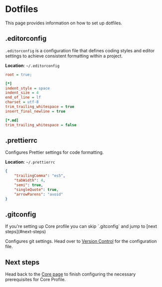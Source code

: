 
# Dotfiles

This page provides information on how to set up dotfiles.

## .editorconfig

`.editorconfig` is a configuration file that defines coding styles and editor settings to achieve consistent formatting within a project.

**Location**: `~/.editorconfig`

```ini showLineNumbers filename=".editorconfig"
root = true;

[*]
indent_style = space
indent_size = 4
end_of_line = lf
charset = utf-8
trim_trailing_whitespace = true
insert_final_newline = true

[*.md]
trim_trailing_whitespace = false

```

## .prettierrc

Configures Prettier settings for code formatting.

**Location**: `~/.prettierrc`

```json showLineNumbers filename=".prettierconfig"
{
    "trailingComma": "es5",
    "tabWidth": 4,
    "semi": true,
    "singleQuote": true,
    "arrowParens": "avoid"
}
```

## .gitconfig

<Callout type="info">
If you're setting up Core profile you can skip `.gitconfig` and jump to [next steps](#next-steps)
</Callout>

Configures git settings.
Head over to [Version Control](/setup/version-control) for the configuration file.

## Next steps

Head back to the [Core page](/setup/core-profile/#activate-profile) to finish configuring the necessary prerequisites for Core Profile.

